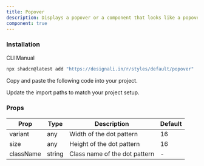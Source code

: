```yaml
---
title: Popover
description: Displays a popover or a component that looks like a popover.
component: true
---
```


<div className="grid gap-3 lg:grid-cols-2 xl:grid-cols-2">
  <ComponentPreview name="popover-01" />
  <ComponentPreview name="popover-02" />
  <ComponentPreview name="popover-03" />
  <ComponentPreview name="popover-04" />
  <ComponentPreview name="popover-05" />
  <ComponentPreview name="popover-06" />
  <ComponentPreview name="popover-07" />
  <ComponentPreview name="popover-08" />
  <ComponentPreview name="popover-09" />
</div>

### Installation

<Tabs defaultValue="cli">

<TabsList>
  <TabsTrigger value="cli">CLI</TabsTrigger>
  <TabsTrigger value="manual">Manual</TabsTrigger>
</TabsList>
<TabsContent value="cli">

```bash
npx shadcn@latest add "https://designali.in/r/styles/default/popover"
```

</TabsContent>

<TabsContent className="flex w-full"  value="manual">

<Steps>

<Step>Copy and paste the following code into your project.</Step>

<ComponentSource name="popover" />

<Step>Update the import paths to match your project setup.</Step>

</Steps>

</TabsContent>

</Tabs>

### Props

| Prop      | Type   | Description                   | Default |
| --------- | ------ | ----------------------------- | ------- |
| variant   | any    | Width of the dot pattern      | 16      |
| size      | any    | Height of the dot pattern     | 16      |
| className | string | Class name of the dot pattern | -       |
